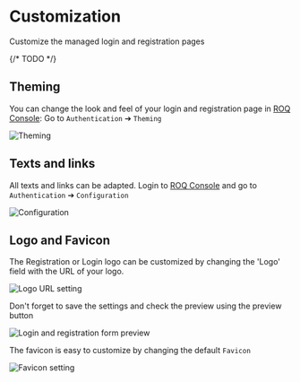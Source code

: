 
# Customization

Customize the managed login and registration pages

{/* TODO */}

## Theming

You can change the look and feel of your login and registration page in 
[ROQ Console](https://console.roq.tech/settings/authentication-form/theming): Go to `Authentication` ➔ `Theming`

![Theming](/auth-theming.png)

## Texts and links

All texts and links can be adapted. Login to 
[ROQ Console](https://console.roq.tech/settings/authentication-form/theming) and go to `Authentication` ➔ `Configuration`

![Configuration](/auth-configuration.png)

## Logo and Favicon

The Registration or Login logo can be customized by changing the 'Logo' field with the URL of your logo.

![Logo URL setting](/logo-url.png)

Don't forget to save the settings and check the preview using the preview button

![Login and registration form preview](/login-registration-preview.png)

The favicon is easy to customize by changing the default `Favicon`

![Favicon setting](/favicon-custom-upload.png)

